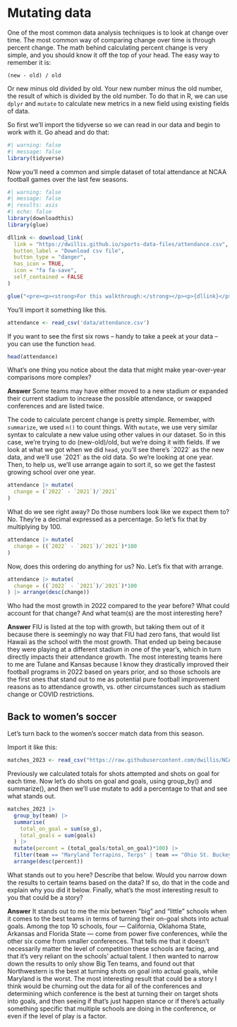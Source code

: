 # Mutating data

One of the most common data analysis techniques is to look at change over time. The most common way of comparing change over time is through percent change. The math behind calculating percent change is very simple, and you should know it off the top of your head. The easy way to remember it is:

`(new - old) / old`

Or new minus old divided by old. Your new number minus the old number, the result of which is divided by the old number. To do that in R, we can use `dplyr` and `mutate` to calculate new metrics in a new field using existing fields of data.

So first we'll import the tidyverse so we can read in our data and begin to work with it. Go ahead and do that:

```r
#| warning: false
#| message: false
library(tidyverse)
```

Now you'll need a common and simple dataset of total attendance at NCAA football games over the last few seasons.

```r
#| warning: false
#| message: false
#| results: asis
#| echo: false
library(downloadthis)
library(glue)

dllink <- download_link(
  link = "https://dwillis.github.io/sports-data-files/attendance.csv",
  button_label = "Download csv file",
  button_type = "danger",
  has_icon = TRUE,
  icon = "fa fa-save",
  self_contained = FALSE
)

glue("<pre><p><strong>For this walkthrough:</strong></p><p>{dllink}</p></pre>")

```

You'll import it something like this.

```r
attendance <- read_csv('data/attendance.csv')
```

If you want to see the first six rows -- handy to take a peek at your data -- you can use the function `head`.

```r
head(attendance)
```

What's one thing you notice about the data that might make year-over-year comparisons more complex?

**Answer** Some teams may have either moved to a new stadium or expanded their current stadium to increase the possible attendance, or swapped conferences and are listed twice.

The code to calculate percent change is pretty simple. Remember, with `summarize`, we used `n()` to count things. With `mutate`, we use very similar syntax to calculate a new value using other values in our dataset. So in this case, we're trying to do (new-old)/old, but we're doing it with fields. If we look at what we got when we did `head`, you'll see there's \`2022\` as the new data, and we'll use \`2021\` as the old data. So we're looking at one year. Then, to help us, we'll use arrange again to sort it, so we get the fastest growing school over one year.

```r
attendance |> mutate(
  change = (`2022` - `2021`)/`2021`
) 
```
What do we see right away? Do those numbers look like we expect them to? No. They're a decimal expressed as a percentage. So let's fix that by multiplying by 100. 

```r
attendance |> mutate(
  change = ((`2022` - `2021`)/`2021`)*100
) 
```
Now, does this ordering do anything for us? No. Let's fix that with arrange. 

```r
attendance |> mutate(
  change = ((`2022` - `2021`)/`2021`)*100
) |> arrange(desc(change))
```

Who had the most growth in 2022 compared to the year before? What could account for that change? And what team(s) are the most interesting here?

**Answer** FIU is listed at the top with growth, but taking them out of it because there is seemingly no way that FIU had zero fans, that would list Hawaii as the school with the most growth. That ended up being because they were playing at a different stadium in one of the year's, which in turn directly impacts their attendance growth. The most interesting teams here to me are Tulane and Kansas because I know they drastically improved their football programs in 2022 based on years prior, and so those schools are the first ones that stand out to me as potential pure football improvement reasons as to attendance growth, vs. other circumstances such as stadium change or COVID restrictions.

## Back to women's soccer

Let's turn back to the women's soccer match data from this season.

Import it like this:

```r
matches_2023 <- read_csv("https://raw.githubusercontent.com/dwillis/NCAAWomensSoccerData/main/data/ncaa_womens_soccer_matchstats_2023.csv")
```

Previously we calculated totals for shots attempted and shots on goal for each time. Now let's do shots on goal and goals, using group_by() and summarize(), and then we'll use mutate to add a percentage to that and see what stands out.

```r
matches_2023 |> 
  group_by(team) |> 
  summarise(
    total_on_goal = sum(so_g),
    total_goals = sum(goals)
  ) |> 
  mutate(percent = (total_goals/total_on_goal)*100) |> 
  filter(team == "Maryland Terrapins, Terps" | team == "Ohio St. Buckeyes" | team == "Penn St. Nittany Lions" | team == "Michigan Wolverines" | team == "Michigan St. Spartans" | team == "Rutgers Scarlet Knights" | team == "Nebraska Huskers" | team == "Wisconsin Badgers" | team == "Northwestern Wildcats" | team == "Indiana Hoosiers" | team == "Minnesota Golden Gophers" | team == "Illinois Fighting Illini" | team == "Iowa Hawkeyes" | team == "Purdue Boilermakers")|>
  arrange(desc(percent))
```

What stands out to you here? Describe that below. Would you narrow down the results to certain teams based on the data? If so, do that in the code and explain why you did it below. Finally, what's the most interesting result to you that could be a story?

**Answer** It stands out to me the mix between "big" and "little" schools when it comes to the best teams in terms of turning their on-goal shots into actual goals. Among the top 10 schools, four — California, Oklahoma State, Arkansas and Florida State — come from power five conferences, while the other six come from smaller conferences. That tells me that it doesn't necessarily matter the level of competition these schools are facing, and that it's very reliant on the schools' actual talent. I then wanted to narrow down the results to only show Big Ten teams, and found out that Northwestern is the best at turning shots on goal into actual goals, while Maryland is the worst. The most interesting result that could be a story I think would be churning out the data for all of the conferences and determining which conference is the best at turning their on target shots into goals, and then seeing if that's just happen stance or if there's actually something specific that multiple schools are doing in the conference, or even if the level of play is a factor.